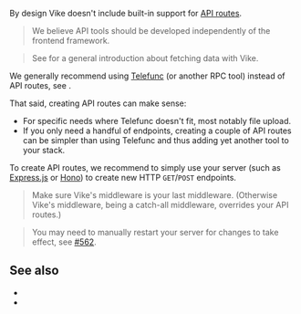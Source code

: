 
By design Vike doesn't include built-in support for [API routes](https://nextjs.org/docs/api-routes/introduction).

> We believe API tools should be developed independently of the frontend framework.

> See <Link href="/data-fetching" /> for a general introduction about fetching data with Vike.

We generally recommend using [Telefunc](https://telefunc.com) (or another RPC tool) instead of API routes, see <Link href="/RPC" />.

That said, creating API routes can make sense:
- For specific needs where Telefunc doesn't fit, most notably file upload.
- If you only need a handful of endpoints, creating a couple of API routes can be simpler than using Telefunc and thus adding yet another tool to your stack.

To create API routes, we recommend to simply use your server (such as [Express.js](https://expressjs.com) or [Hono](https://hono.dev)) to create new HTTP `GET`/`POST` endpoints.

>  Make sure Vike's middleware is your last middleware. (Otherwise <Link href="/renderPage">Vike's middleware</Link>, being a catch-all middleware, overrides your API routes.)

>  You may need to manually restart your server for changes to take effect, see [#562](https://github.com/vikejs/vike/issues/562).


## See also

- <Link href="/RPC" />
- <Link href="/data-fetching" />
